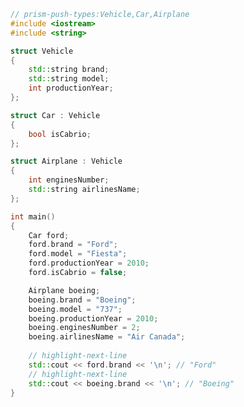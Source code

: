 ```cpp showLineNumbers
// prism-push-types:Vehicle,Car,Airplane
#include <iostream>
#include <string>

struct Vehicle
{
    std::string brand;
    std::string model;
    int productionYear;
};

struct Car : Vehicle
{
    bool isCabrio;
};

struct Airplane : Vehicle
{
    int enginesNumber;
    std::string airlinesName;
};

int main()
{
    Car ford;
    ford.brand = "Ford";
    ford.model = "Fiesta";
    ford.productionYear = 2010;
    ford.isCabrio = false;

    Airplane boeing;
    boeing.brand = "Boeing";
    boeing.model = "737";
    boeing.productionYear = 2010;
    boeing.enginesNumber = 2;
    boeing.airlinesName = "Air Canada";
    
    // highlight-next-line
    std::cout << ford.brand << '\n'; // "Ford"
    // highlight-next-line
    std::cout << boeing.brand << '\n'; // "Boeing"
}
```